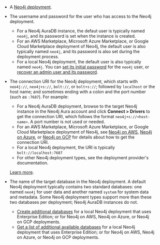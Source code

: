 - A [Neo4j deployment](https://neo4j.com/deployment-center/).
- The username and password for the user who has access to the Neo4j deployment.

  - For a Neo4j AuraDB instance, the defaut user is typically named `neo4j`, and its password is set when the instance is created.
  - For an AWS Marketplace, Microsoft Azure Marketplace, or Google Cloud Marketplace deployment of Neo4j, the default user is also 
    typically named `neo4j`, and its password is also set during the deployment process.
  - For a local Neo4j deployment, the default user is also typically named `neo4j`. You can [set its initial password](https://neo4j.com/docs/operations-manual/current/configuration/set-initial-password/) for the `neo4j` user, or [recover an admin user and its password](https://neo4j.com/docs/operations-manual/current/authentication-authorization/password-and-user-recovery/).

- The connection URI for the Neo4j deployment, which starts with `neo4j://`, `neo4j+s://`, `bolt://`, or `bolt+s://`; followed by `localhost` or the host name; and sometimes ending with a colon and the port number (such as `:7687`). For example:

  - For a Neo4j AuraDB deployment, browse to the target Neo4j instance in the Neo4j Aura account and click **Connect > Drivers** to get the connection URI, which follows the format `neo4j+s://<host-name>`. A port number is not used or needed.
  - For an AWS Marketplace, Microsoft Azure Marketplace, or Google Cloud Marketplace deployment of Neo4j, see 
    [Neo4j on AWS](https://neo4j.com/docs/operations-manual/current/cloud-deployments/neo4j-aws/),
    [Neo4j on Azure](https://neo4j.com/docs/operations-manual/current/cloud-deployments/neo4j-azure/), or 
    [Neo4j on GCP](https://neo4j.com/docs/operations-manual/current/cloud-deployments/neo4j-gcp/) 
    for details about how to get the connection URI.
  - For a local Neo4j deployment, the URI is typically `bolt://localhost:7687`
  - For other Neo4j deployment types, see the deployment provider's documentation.

  [Learn more](https://neo4j.com/docs/browser-manual/current/operations/dbms-connection).

- The name of the target database in the Neo4j deployment. A default Neo4j deployment typically contains two standard databases: one named `neo4j` for user data and another 
  named `system` for system data and metadata. Some Neo4j deployment types support more than these two databases per deployment; 
  Neo4j AuraDB instances do not.  

  - [Create additional databases](https://neo4j.com/docs/operations-manual/current/database-administration/standard-databases/create-databases/) 
    for a local Neo4j deployment that uses Enterprise Edition; or for Neo4j on AWS, Neo4j on Azure, or Neo4j on GCP deployments. 
  - [Get a list of additional available databases](https://neo4j.com/docs/operations-manual/current/database-administration/standard-databases/listing-databases/) 
    for a local Neo4j deployment that uses Enterprise Edition; or for Neo4j on AWS, Neo4j on Azure, or Neo4j on GCP deployments.